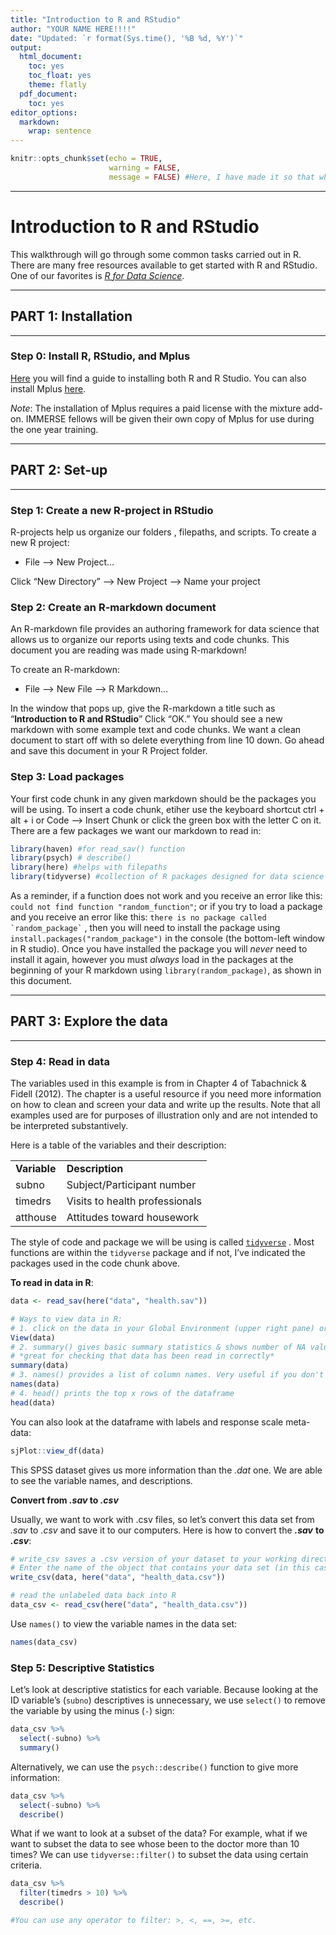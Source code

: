 ```yaml
---
title: "Introduction to R and RStudio"
author: "YOUR NAME HERE!!!!"
date: "Updated: `r format(Sys.time(), '%B %d, %Y')`"
output:
  html_document:
    toc: yes
    toc_float: yes
    theme: flatly
  pdf_document:
    toc: yes
editor_options: 
  markdown: 
    wrap: sentence
---
```


```r
knitr::opts_chunk$set(echo = TRUE, 
                      warning = FALSE,
                      message = FALSE) #Here, I have made it so that when you knit your .rmd, warnings and messages will not show up in the html markdown. 
```

------------------------------------------------------------------------

# Introduction to R and RStudio

This walkthrough will go through some common tasks carried out in R.
There are many free resources available to get started with R and RStudio.
One of our favorites is [*R for Data Science*](https://r4ds.had.co.nz/).

------------------------------------------------------------------------

## PART 1: Installation

------------------------------------------------------------------------

### Step 0: Install R, RStudio, and Mplus

[Here](https://posit.co/download/rstudio-desktop/) you will find a guide to installing both R and R Studio.
You can also install Mplus [here](https://www.statmodel.com/orderonline/).

*Note*: The installation of Mplus requires a paid license with the mixture add-on.
IMMERSE fellows will be given their own copy of Mplus for use during the one year training.

------------------------------------------------------------------------

## PART 2: Set-up

------------------------------------------------------------------------

### Step 1: Create a new R-project in RStudio

R-projects help us organize our folders , filepaths, and scripts.
To create a new R project:

-   File --\> New Project...

Click "New Directory" --\> New Project --\> Name your project

### Step 2: Create an R-markdown document

An R-markdown file provides an authoring framework for data science that allows us to organize our reports using texts and code chunks.
This document you are reading was made using R-markdown!

To create an R-markdown:

-   File --\> New File --\> R Markdown...

In the window that pops up, give the R-markdown a title such as "**Introduction to R and RStudio**" Click "OK." You should see a new markdown with some example text and code chunks.
We want a clean document to start off with so delete everything from line 10 down.
Go ahead and save this document in your R Project folder.

### Step 3: Load packages

Your first code chunk in any given markdown should be the packages you will be using.
To insert a code chunk, etiher use the keyboard shortcut ctrl + alt + i or Code --\> Insert Chunk or click the green box with the letter C on it.
There are a few packages we want our markdown to read in:

```r
library(haven) #for read_sav() function
library(psych) # describe()
library(here) #helps with filepaths
library(tidyverse) #collection of R packages designed for data science
```

As a reminder, if a function does not work and you receive an error like this: `could not find function "random_function"`; or if you try to load a package and you receive an error like this: `` there is no package called `random_package` `` , then you will need to install the package using `install.packages("random_package")` in the console (the bottom-left window in R studio).
Once you have installed the package you will *never* need to install it again, however you must *always* load in the packages at the beginning of your R markdown using `library(random_package)`, as shown in this document.

------------------------------------------------------------------------

## PART 3: Explore the data

------------------------------------------------------------------------

### Step 4: Read in data

The variables used in this example is from in Chapter 4 of Tabachnick & Fidell (2012).
The chapter is a useful resource if you need more information on how to clean and screen your data and write up the results.
Note that all examples used are for purposes of illustration only and are not intended to be interpreted substantively.

Here is a table of the variables and their description:

|              |                                |
|--------------|--------------------------------|
| **Variable** | **Description**                |
| subno        | Subject/Participant number     |
| timedrs      | Visits to health professionals |
| atthouse     | Attitudes toward housework     |

The style of code and package we will be using is called [`tidyverse`](https://www.tidyverse.org/) .
Most functions are within the `tidyverse` package and if not, I've indicated the packages used in the code chunk above.

**To read in data in R**:

```r
data <- read_sav(here("data", "health.sav"))

# Ways to view data in R:
# 1. click on the data in your Global Environment (upper right pane) or use...
View(data)
# 2. summary() gives basic summary statistics & shows number of NA values
# *great for checking that data has been read in correctly*
summary(data)
# 3. names() provides a list of column names. Very useful if you don't have them memorized!
names(data)
# 4. head() prints the top x rows of the dataframe
head(data)
```

You can also look at the dataframe with labels and response scale meta-data:

```r
sjPlot::view_df(data)
```

This SPSS dataset gives us more information than the *.dat* one.
We are able to see the variable names, and descriptions.

**Convert from *.sav* to *.csv***

Usually, we want to work with .csv files, so let's convert this data set from *.sav* to *.csv* and save it to our computers.
Here is how to convert the ***.sav*** **to *.csv***:

```r
# write_csv saves a .csv version of your dataset to your working directory.
# Enter the name of the object that contains your data set (in this case, "health_data.csv"), then enter the name you want to save your dataset as. We can call it the same thing: "health.csv"
write_csv(data, here("data", "health_data.csv"))

# read the unlabeled data back into R
data_csv <- read_csv(here("data", "health_data.csv"))
```

Use `names()` to view the variable names in the data set:

```r
names(data_csv)
```

### Step 5: Descriptive Statistics

Let's look at descriptive statistics for each variable.
Because looking at the ID variable's (`subno`) descriptives is unnecessary, we use `select()` to remove the variable by using the minus (`-`) sign:

```r
data_csv %>% 
  select(-subno) %>% 
  summary()
```

Alternatively, we can use the `psych::describe()` function to give more information:

```r
data_csv %>% 
  select(-subno) %>% 
  describe()
```

What if we want to look at a subset of the data?
For example, what if we want to subset the data to see whose been to the doctor more than 10 times?
We can use `tidyverse::filter()` to subset the data using certain criteria.

```r
data_csv %>% 
  filter(timedrs > 10) %>% 
  describe() 

#You can use any operator to filter: >, <, ==, >=, etc.
```
